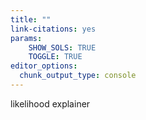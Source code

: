 ---
title: ""
link-citations: yes
params: 
    SHOW_SOLS: TRUE
    TOGGLE: TRUE
editor_options: 
  chunk_output_type: console
---

likelihood explainer